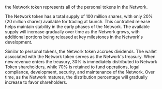 the Network token represents all of the personal tokens in the Network.

The Network token has a total supply of 100 million shares, with only 20% (20 million shares) available for trading at launch. This controlled release helps maintain stability in the early phases of the Network. The available supply will increase gradually over time as the Network grows, with additional portions being released at key milestones in the Network's development.

Similar to personal tokens, the Network token accrues dividends. The wallet associated with the Network token serves as the Network's treasury. When new revenue enters the treasury, 30% is immediately distributed to Network Token shareholders, while 70% is retained to fund operations, legal compliance, development, security, and maintenance of the Network. Over time, as the Network matures, the distribution percentage will gradually increase to favor shareholders.
